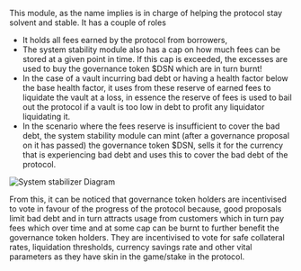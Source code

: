 This module, as the name implies is in charge of helping the protocol stay solvent and stable. It has a couple of roles

* It holds all fees earned by the protocol from borrowers,
* The system stability module also has a cap on how much fees can be stored at a given point in time. 
If this cap is exceeded, the excesses are used to buy the governance token $DSN which are in turn burnt!
* In the case of a vault incurring bad debt or having a health factor below the base health factor, 
it uses from these reserve of earned fees to liquidate the vault at a loss, in essence the reserve of fees is used to bail out the protocol if a vault is too low in debt to profit any liquidator liquidating it.
* In the scenario where the fees reserve is insufficient to cover the bad debt, the system stability module can mint (after a governance proposal on it has passed) the governance token $DSN, sells it for the currency that is experiencing bad debt and uses this to cover the bad debt of the protocol.
	
![System stabilizer Diagram](/dsn.png "System stabilizer Diagram")

From this, it can be noticed that governance token holders are incentivised to vote in favour of the progress of the protocol because, 
good proposals limit bad debt and in turn attracts usage from customers which in turn pay fees which over time and at some cap can be burnt to further benefit the governance token holders. 
They are incentivised to vote for safe collateral rates, liquidation thresholds, currency savings rate and other vital parameters as they have skin in the game/stake in the protocol.